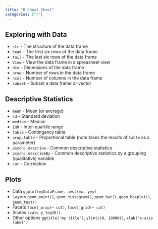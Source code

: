 ```yaml
---
title: "R Cheat Sheet"
categories: ["r"]
---
```


## Exploring with Data

* `str` - The structure of the data frame
* `head` - The first six rows of the data frame
* `tail` - The last six rows of the data frame
* `View` - View the data frame in a spreasheet view
* `dim` - Dimensions of the data frame
* `nrow` - Number of rows in the data frame
* `ncol` - Number of columns in the data frame
* `subset` - Subset a data frame or vector


## Descriptive Statistics

* `mean` - Mean (or average)
* `sd` - Standard deviation
* `median` - Median
* `IQR` - Inter-quartile range
* `table` - Contingency table
* `prop.table` - Proportional table (note takes the results of `table` as a parameter)
* `psych::describe` - Common descriptive statistics
* `psych::describeBy` - Common descriptive statistics by a grouping (qualitative) variable
* `cor` - Correlation


## Plots

* Data `ggplot(myDataFrame, aes(x=x, y=y)`
* Layers `geom_point()`, `geom_histogram()`, `geom_bar()`, `geom_boxplot()`, `geom_text()`
* Facets `facet_wrap(~ cut)`, `facet_grid(~ cut)`
* Scales `scale_y_log10()`
* Other options `ggtitle('my title')`, `ylim(c(0, 10000))`, `xlab('x-axis label')`

